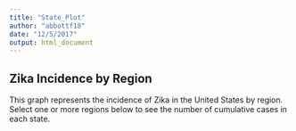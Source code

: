 ```yaml
---
title: "State_Plot"
author: "abbottf18"
date: "12/5/2017"
output: html_document
---
```




## Zika Incidence by Region 

This graph represents the incidence of Zika in the United States by region. Select one or more regions below to see the number of cumulative cases in each state. 